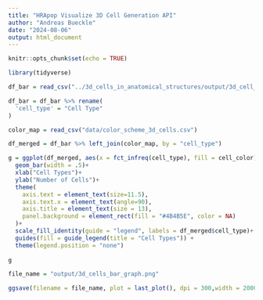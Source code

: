```yaml
---
title: "HRApop Visualize 3D Cell Generation API"
author: "Andreas Bueckle"
date: "2024-08-06"
output: html_document
---
```


```r
knitr::opts_chunk$set(echo = TRUE)
```

```r

library(tidyverse)
```

```r

df_bar = read_csv("../3d_cells_in_anatomical_structures/output/3d_cell_distribution.csv")

df_bar = df_bar %>% rename(
  'cell_type' = "Cell Type"
)
```

```r
color_map = read_csv("data/color_scheme_3d_cells.csv")

df_merged = df_bar %>% left_join(color_map, by = "cell_type")
```


```r

g = ggplot(df_merged, aes(x = fct_infreq(cell_type), fill = cell_color))+
  geom_bar(width = .5)+
  xlab("Cell Types")+
  ylab("Number of Cells")+
  theme(
    axis.text = element_text(size=11.5),
    axis.text.x = element_text(angle=90),
    axis.title = element_text(size = 13),
    panel.background = element_rect(fill = "#4B4B5E", color = NA)
  )+
  scale_fill_identity(guide = "legend", labels = df_merged$cell_type)+
  guides(fill = guide_legend(title = "Cell Types")) +
  theme(legend.position = "none")
  
g
```

```r
file_name = "output/3d_cells_bar_graph.png"

ggsave(filename = file_name, plot = last_plot(), dpi = 300,width = 2000, height = 1500, units = "px")
```




